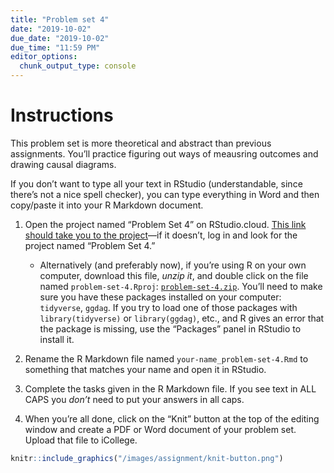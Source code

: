 ```yaml
---
title: "Problem set 4"
date: "2019-10-02"
due_date: "2019-10-02"
due_time: "11:59 PM"
editor_options: 
  chunk_output_type: console
---
```


# Instructions

This problem set is more theoretical and abstract than previous assignments. You'll practice figuring out ways of meausring outcomes and drawing causal diagrams. 

If you don't want to type all your text in RStudio (understandable, since there's not a nice spell checker), you can type everything in Word and then copy/paste it into your R Markdown document.

1. Open the project named "Problem Set 4" on RStudio.cloud. [This link should take you to the project](https://rstudio.cloud/spaces/26160/project/560432)—if it doesn't, log in and look for the project named "Problem Set 4."
    - Alternatively (and preferably now), if you're using R on your own computer, download this file, *unzip it*, and double click on the file named `problem-set-4.Rproj`: [<i class="fas fa-file-archive"></i> `problem-set-4.zip`](/files/problem-set-34.zip). You'll need to make sure you have these packages installed on your computer: `tidyverse`, `ggdag`. If you try to load one of those packages with `library(tidyverse)` or `library(ggdag)`, etc., and R gives an error that the package is missing, use the "Packages" panel in RStudio to install it.

2. Rename the R Markdown file named `your-name_problem-set-4.Rmd` to something that matches your name and open it in RStudio.

3. Complete the tasks given in the R Markdown file. If you see text in ALL CAPS you *don't* need to put your answers in all caps. 

4. When you're all done, click on the "Knit" button at the top of the editing window and create a PDF or Word document of your problem set. Upload that file to iCollege.

```r
knitr::include_graphics("/images/assignment/knit-button.png")
```
